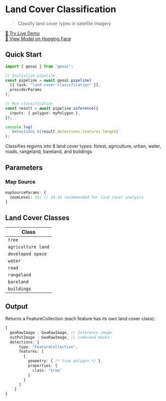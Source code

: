 
# Land Cover Classification

> Classify land cover types in satellite imagery

<VideoEmbed
  src="https://geobase-docs.s3.amazonaws.com/geobase-ai-assets/land-cover-classification.mp4"
  title="Land Cover Classification Demo"
/>

<div style={{ textAlign: 'center', marginTop: '1rem' }}>
  <a 
    href="https://docs.geobase.app/geoai-live/tasks/land-cover-classification" 
    target="_blank" 
    rel="noopener noreferrer"
    style={{ 
      display: 'inline-flex', 
      alignItems: 'center', 
      gap: '0.5rem',
      padding: '0.5rem 1rem',
      backgroundColor: '#3b82f6',
      color: 'white',
      textDecoration: 'none',
      borderRadius: '0.375rem',
      fontWeight: '500',
      transition: 'background-color 0.2s'
    }}
    className="live-demo-button"
  >
    🚀 Try Live Demo
  </a>
</div>

<style jsx>{`
  .live-demo-button:hover {
    background-color: #2563eb !important;
  }
`}</style>

<div style={{ textAlign: 'center', marginTop: '0.5rem' }}>
  <a 
    href="https://huggingface.co/geobase/sparsemask" 
    target="_blank" 
    rel="noopener noreferrer"
    style={{ 
      fontSize: '0.875rem',
      color: '#6b7280',
      textDecoration: 'none'
    }}
  >
    🤗 View Model on Hugging Face
  </a>
</div>

## Quick Start

```typescript
import { geoai } from "geoai";

// Initialize pipeline
const pipeline = await geoai.pipeline(
  [{ task: "land-cover-classification" }],
  providerParams
);

// Run classification
const result = await pipeline.inference({
  inputs: { polygon: myPolygon },
});

console.log(
  `Detections ${result.detections.features.length}`
);
```

<Callout type="info" emoji="🌍">
  Classifies regions into 8 land cover types: forest, agriculture, urban, water,
  roads, rangeland, bareland, and buildings
</Callout>

## Parameters

### Map Source

```typescript
mapSourceParams: {
  zoomLevel: 15; // 14-16 recommended for land cover analysis
}
```

## Land Cover Classes

| Class              |
| ------------------ |
| `tree`             |
| `agriculture land` |
| `developed space`  |
| `water`            |
| `road`             |
| `rangeland`        |
| `bareland`         |
| `buildings`        |

## Output

Returns a FeatureCollection (each feature has its own land cover class):

```typescript
{
  geoRawImage : GeoRawImage, // Inference image
  outPutImage : GeoRawImage, // combined masks
  detections: {
      type: "FeatureCollection",
      features: [
        {
          geometry: { /* tree polygon */ },
          properties: {
            class: "tree"
          }
        }
      ]
    }
}
```
